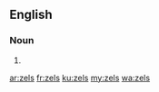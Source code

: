 ==English==

===Noun===
{{head|en|plural}}

# {{plural of|zel|lang=en|nocat=1}}

[[ar:zels]]
[[fr:zels]]
[[ku:zels]]
[[my:zels]]
[[wa:zels]]